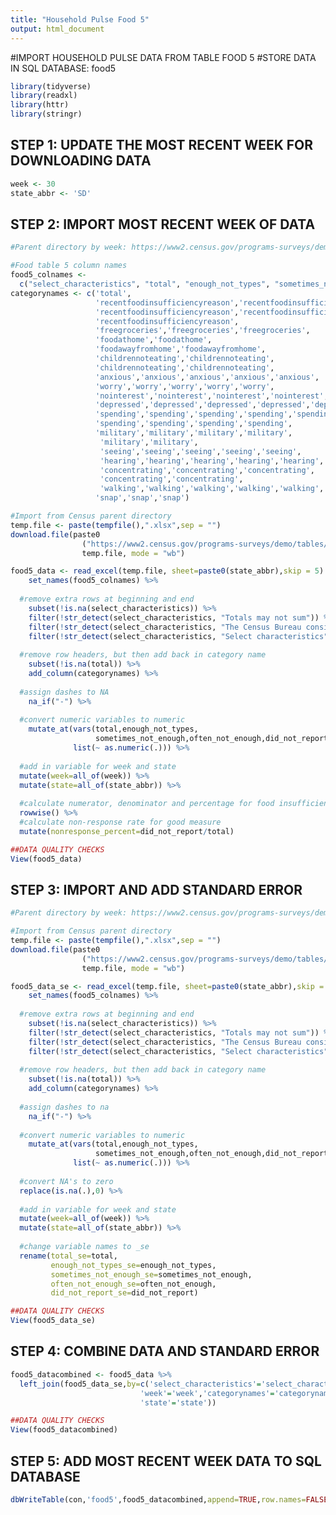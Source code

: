 ```yaml
---
title: "Household Pulse Food 5"
output: html_document
---
```


#IMPORT HOUSEHOLD PULSE DATA FROM TABLE FOOD 5
#STORE DATA IN SQL DATABASE: food5


```r
library(tidyverse)
library(readxl)
library(httr)
library(stringr)
```

## STEP 1: UPDATE THE MOST RECENT WEEK FOR DOWNLOADING DATA
```r
week <- 30
state_abbr <- 'SD'
```

## STEP 2: IMPORT MOST RECENT WEEK OF DATA
```r
#Parent directory by week: https://www2.census.gov/programs-surveys/demo/tables/hhp/2021/

#Food table 5 column names
food5_colnames <-
  c("select_characteristics", "total", "enough_not_types", "sometimes_not_enough", "often_not_enough", "did_not_report")
categorynames <- c('total',
                   'recentfoodinsufficiencyreason','recentfoodinsufficiencyreason',
                   'recentfoodinsufficiencyreason','recentfoodinsufficiencyreason',
                   'recentfoodinsufficiencyreason',
                   'freegroceries','freegroceries','freegroceries',
                   'foodathome','foodathome',
                   'foodawayfromhome','foodawayfromhome',
                   'childrennoteating','childrennoteating',
                   'childrennoteating','childrennoteating',
                   'anxious','anxious','anxious','anxious','anxious',
                   'worry','worry','worry','worry','worry',
                   'nointerest','nointerest','nointerest','nointerest','nointerest',
                   'depressed','depressed','depressed','depressed','depressed',
                   'spending','spending','spending','spending','spending','spending',
                   'spending','spending','spending','spending',
                   'military','military','military','military',
                    'military','military',
                    'seeing','seeing','seeing','seeing','seeing',
                    'hearing','hearing','hearing','hearing','hearing',
                    'concentrating','concentrating','concentrating',
                    'concentrating','concentrating',
                    'walking','walking','walking','walking','walking',
                   'snap','snap','snap')

#Import from Census parent directory
temp.file <- paste(tempfile(),".xlsx",sep = "")
download.file(paste0
                ("https://www2.census.gov/programs-surveys/demo/tables/hhp/2021/wk",week,"/food5_week",week,".xlsx"), 
                temp.file, mode = "wb")

food5_data <- read_excel(temp.file, sheet=paste0(state_abbr),skip = 5) %>%
    set_names(food5_colnames) %>%
  
  #remove extra rows at beginning and end
    subset(!is.na(select_characteristics)) %>%
    filter(!str_detect(select_characteristics, "Totals may not sum")) %>%
    filter(!str_detect(select_characteristics, "The Census Bureau considers")) %>%
    filter(!str_detect(select_characteristics, "Select characteristics")) %>%
  
  #remove row headers, but then add back in category name
    subset(!is.na(total)) %>%
    add_column(categorynames) %>%
  
  #assign dashes to NA
    na_if("-") %>%
  
  #convert numeric variables to numeric
    mutate_at(vars(total,enough_not_types,
                   sometimes_not_enough,often_not_enough,did_not_report),
              list(~ as.numeric(.))) %>%
  
  #add in variable for week and state
  mutate(week=all_of(week)) %>%
  mutate(state=all_of(state_abbr)) %>%
  
  #calculate numerator, denominator and percentage for food insufficient = (sometimes+often)/(valid responses) %>%
  rowwise() %>%
  #calculate non-response rate for good measure
  mutate(nonresponse_percent=did_not_report/total)

##DATA QUALITY CHECKS
View(food5_data)

```

## STEP 3: IMPORT AND ADD STANDARD ERROR
```r
#Parent directory by week: https://www2.census.gov/programs-surveys/demo/tables/hhp/2021/

#Import from Census parent directory
temp.file <- paste(tempfile(),".xlsx",sep = "")
download.file(paste0
                ("https://www2.census.gov/programs-surveys/demo/tables/hhp/2021/wk",week,"/food5_se_week",week,".xlsx"), 
                temp.file, mode = "wb")

food5_data_se <- read_excel(temp.file, sheet=paste0(state_abbr),skip = 5) %>%
    set_names(food5_colnames) %>%
  
  #remove extra rows at beginning and end
    subset(!is.na(select_characteristics)) %>%
    filter(!str_detect(select_characteristics, "Totals may not sum")) %>%
    filter(!str_detect(select_characteristics, "The Census Bureau considers")) %>%
    filter(!str_detect(select_characteristics, "Select characteristics")) %>%
  
  #remove row headers, but then add back in category name
    subset(!is.na(total)) %>%
    add_column(categorynames) %>%
  
  #assign dashes to na
    na_if("-") %>%
  
  #convert numeric variables to numeric
    mutate_at(vars(total,enough_not_types,
                   sometimes_not_enough,often_not_enough,did_not_report),
              list(~ as.numeric(.))) %>%
  
  #convert NA's to zero
  replace(is.na(.),0) %>%
  
  #add in variable for week and state
  mutate(week=all_of(week)) %>%
  mutate(state=all_of(state_abbr)) %>%
  
  #change variable names to _se
  rename(total_se=total,
         enough_not_types_se=enough_not_types,
         sometimes_not_enough_se=sometimes_not_enough,
         often_not_enough_se=often_not_enough,
         did_not_report_se=did_not_report) 

##DATA QUALITY CHECKS
View(food5_data_se)

```

## STEP 4: COMBINE DATA AND STANDARD ERROR
```r
food5_datacombined <- food5_data %>%
  left_join(food5_data_se,by=c('select_characteristics'='select_characteristics',
                             'week'='week','categorynames'='categorynames',
                             'state'='state'))

##DATA QUALITY CHECKS
View(food5_datacombined)
```

## STEP 5: ADD MOST RECENT WEEK DATA TO SQL DATABASE
```r
dbWriteTable(con,'food5',food5_datacombined,append=TRUE,row.names=FALSE)
```

